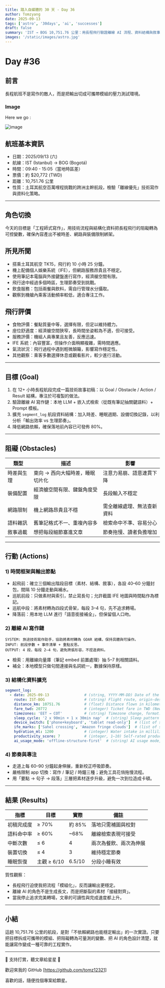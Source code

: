 ```yaml
---
title: 踏入自媒體的 30 天 - Day 36
author: Tomzyang
date: 2025-09-13
tags: ['astro', '30days', 'ai', 'successes']
draft: false
summary: 'IST → BOG 10,751.76 公里：用長程飛行驗證離線 AI 流程、資料結構與敘事模板，讓產出不被時差與網路綁架。'
images: '/static/images/astro.jpg'
---
```


# Day #36

## 前言

長程航班不是寫作的敵人，而是把輸出切成可攜帶模組的壓力測試環境。

### Image

Here we go :

![image](/static/images/hereWeGo.jpg)

## 航班基本資訊

- 日期：2025/09/13 (六)
- 航線：IST (Istanbul) → BOG (Bogotá)
- 時間：09:40 - 15:05（當地時區差）
- 票價：約 $20,772 (TWD)
- 距離：10,751.76 公里
- 性質：土耳其航空百萬哩程挑戰的跨洲主幹航段，檢驗「離線優先」技術寫作與資料化策略。

---

## 角色切換

今天的目標是「工程師式寫作」，用技術流程與結構化資料把長程飛行的阻礙轉為可控變數，確保內容產出不被時差、網路與裝備限制綁架。

## 所見所聞

- 搭乘土耳其航空 TK15，飛行約 10 小時 25 分鐘。
- 機上配備個人娛樂系統（IFE），但網路服務昂貴且不穩定。
- 使用筆記本電腦與外接鍵盤進行寫作，經濟艙空間有限。
- 飛行途中經過多個時區，生理節奏受到挑戰。
- 飲食服務：包括兩餐與飲料，需自行管理水分攝取。
- 觀察到機艙內乘客活動頻率較低，適合專注工作。

## 飛行評價

- 食物評價：餐點質量中等，選擇有限，但足以維持體力。
- 座位舒適度：經濟艙空間狹窄，長時間坐姿較為不適，但可接受。
- 服務評價：機組人員專業且友善，反應迅速。
- IFE 系統：內容豐富，但操作介面稍顯複雜，需時間適應。
- 氣流狀況：飛行過程中遇到輕微顛簸，影響寫作穩定性。
- 其他觀察：乘客多數選擇休息或觀看影片，較少進行活動。

---

## 目標 (Goal)

1. 在 12+ 小時長程航段完成一篇技術故事初稿：以 Goal / Obstacle / Action / Result 結構，專注於可複製的做法。
2. 驗證離線 AI 寫作鏈：本地 LLM + 嵌入式檢索（從既有筆記抽關鍵語料）+ Prompt 模板。
3. 擴充 `segment_log` 航段資料結構：加入時差、睡眠週期、設備切換記錄，以利分析「輸出效率 vs 生理節奏」。
4. 降低網路依賴，確保落地前內容已可發佈 80%。

---

## 阻礙 (Obstacles)

| 類型       | 描述                            | 影響                       |
| ---------- | ------------------------------- | -------------------------- |
| 時差與生理 | 東向 → 西向大幅時差，睡眠切片化 | 注意力易崩、語意連貫下降   |
| 裝備配置   | 經濟艙空間有限、鍵盤角度受限    | 長段輸入不穩定             |
| 網路限制   | 機上網路昂貴且不穩              | 需全離線處理、無法查新資料 |
| 語料雜訊   | 舊筆記格式不一、重複內容多      | 檢索命中不準、容易分心     |
| 敘事過載   | 想把每段細節塞進文章            | 節奏拖慢、讀者負擔增加     |

---

## 行動 (Actions)

### 1) 時間框架與輸出節點

- 起飛前：確立三個輸出階段目標（素材、結構、敘事），各設 40–60 分鐘封包，間隔 10 分鐘走動與補水。
- 巡航前段：只做素材與索引，禁止寫長句；允許截圖 IFE 地圖與時間點作為標記。
- 巡航中段：將素材轉為四段式骨架，每段 3–4 句，先不追求轉場。
- 降落前：用本地 LLM 進行「語意銜接補全」，但保留個人口吻。

### 2) 離線 AI 寫作鏈

```
SYSTEM: 旅途技術寫作助手，協助將素材轉為 GOAR 結構，保持具體與可操作。
INPUT: 航段參數 + 事件清單 + 重點反思。
OUTPUT: 4 段，每段 2–4 句，避免誇張形容，不捏造資料。
```

- 檢索：用離線向量庫（筆記 embed 前置處理）抽 5–7 則相關語料。
- 補全：本地模型只做句間連接與名詞統一，數據保持原樣。

### 3) 結構化資料擴充

```yaml
segment_log:
  - date: 2025-09-13                # (string, YYYY-MM-DD) Date of the flight segment
    route: IST-BOG                  # (string) Flight route, origin-destination airport codes
    distance_km: 10751.76           # (float) Distance flown in kilometers
    fare_twd: 20772                 # (integer) Ticket fare in TWD (New Taiwan Dollar)
    timezones: 'EET → COT'          # (string) Timezone change, format: 'origin → destination'
    sleep_cycle: '2 x 90min + 1 x 30min nap'  # (string) Sleep pattern during flight
    device_switch: ['phone+keyboard', 'tablet read-only']  # (list of strings) Devices used and their modes
    ife_marks: ['Sahel crossing', 'Amazon fringe clouds']  # (list of strings) Notable in-flight entertainment or views
    hydration_ml: 1200              # (integer) Water intake in milliliters
    productivity_score: 7           # (integer, 1–10) Self-rated productivity score
    ai_usage_mode: 'offline-structure-first'  # (string) AI usage mode, e.g., 'offline-structure-first'
```

### 4) 節奏與專注

- 走道上每 60–90 分鐘起身伸展，重新校正呼吸節奏。
- 嚴格限制 app 切換：寫作 / 筆記 / 時鐘三種；避免工具花俏拖慢流程。
- 用「要點 → 句子 → 段落」三層把素材逐步升級，避免一次到位造成卡頓。

---

## 結果 (Results)

| 指標       | 目標        | 實際   | 備註                   |
| ---------- | ----------- | ------ | ---------------------- |
| 初稿完成度 | ≥ 70%       | 約 85% | 落地只需補圖與校對     |
| 語料命中率 | ≥ 60%       | ~68%   | 離線檢索表現可接受     |
| 中斷次數   | ≤ 6         | 4      | 兩次為餐飲、兩次為伸展 |
| 裝置切換   | ≤ 4         | 3      | 維持穩定節奏           |
| 睡眠恢復   | 主觀 ≥ 6/10 | 6.5/10 | 分段小睡有效           |

質性觀察：

- 長程飛行迫使我把流程「模組化」，反而讓輸出更穩定。
- 離線 AI 的角色不是生成長文，而是把斷裂的素材「接縫對齊」。
- 當我停止追求完美轉場，文章的可讀性與完成速度都上升。

---

## 小結

這趟 10,751.76 公里的航段，是對「不依賴網路也能穩定輸出」的一次實證。只要把目標拆成可攜帶的模組、把阻礙轉為可量測的變數、把 AI 的角色設計清楚，就能讓寫作變成一種可靠的工程實作。

---

🔻 支持打賞，聽文章給星星 🔻

歡迎來我的 GitHub [https://github.com/tomz12321]

喜歡的話，隨便找個專案給顆星。
